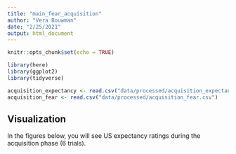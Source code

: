 ```yaml
---
title: "main_fear_acquisition"
author: "Vera Bouwman"
date: "2/25/2021"
output: html_document
---
```


```r
knitr::opts_chunk$set(echo = TRUE)
```

```r
library(here)
library(ggplot2)
library(tidyverse)
```

```r
acquisition_expectancy <- read.csv("data/processed/acquisition_expectancy.csv")
acquisition_fear <- read.csv("data/processed/acquisition_fear.csv")
```

## Visualization 

In the figures below, you will see US expectancy ratings during the acquisition phase (6 trials).

```r



```

